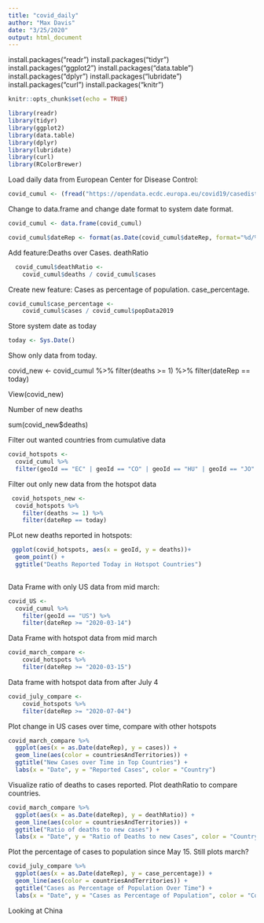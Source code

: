 ```yaml
---
title: "covid_daily"
author: "Max Davis"
date: "3/25/2020"
output: html_document
---
```


install.packages("readr")
install.packages("tidyr")
install.packages("ggplot2")
install.packages("data.table")
install.packages("dplyr")
install.packages("lubridate")
install.packages("curl")
install.packages("knitr")




```r
knitr::opts_chunk$set(echo = TRUE)
```

```r
library(readr)
library(tidyr)
library(ggplot2)
library(data.table)
library(dplyr)
library(lubridate)
library(curl)
library(RColorBrewer)

```

Load daily data from European Center for Disease Control:

```r
covid_cumul <- (fread("https://opendata.ecdc.europa.eu/covid19/casedistribution/csv"))
```
Change to data.frame and change date format to system date format.
```r

covid_cumul <- data.frame(covid_cumul)
```

```r
covid_cumul$dateRep <- format(as.Date(covid_cumul$dateRep, format="%d/%m/%Y"),"%Y-%m-%d")
```

Add feature:Deaths over Cases. deathRatio 

```r
  covid_cumul$deathRatio <-
    covid_cumul$deaths / covid_cumul$cases
```

Create new feature: Cases as percentage of population. case_percentage.

```r
covid_cumul$case_percentage <-
    covid_cumul$cases / covid_cumul$popData2019
```

Store system date as today

```r
today <- Sys.Date()
```
Show only data from today.

covid_new <-
    covid_cumul %>%
    filter(deaths >= 1) %>%
    filter(dateRep == today)


View(covid_new)



Number of new deaths


sum(covid_new$deaths)

Filter out wanted countries from cumulative data

```r
covid_hotspots <- 
  covid_cumul %>%
  filter(geoId == "EC" | geoId == "CO" | geoId == "HU" | geoId == "JO" | geoId == "US" | geoId == "CZ" | geoId == "UK" | geoId == "CN" | geoId == "NO" | geoId == "CA") 
```         

Filter out only new data from the hotspot data
    
```r
 covid_hotspots_new <-
  covid_hotspots %>%
    filter(deaths >= 1) %>%
    filter(dateRep == today)
```

PLot new deaths reported in hotspots:
```r
 ggplot(covid_hotspots, aes(x = geoId, y = deaths))+
  geom_point() +
  ggtitle("Deaths Reported Today in Hotspot Countries")
  
```

Data Frame with only US data from mid march:

```r
covid_US <- 
  covid_cumul %>%
    filter(geoId == "US") %>%
    filter(dateRep >= "2020-03-14")

```

Data Frame with hotspot data from mid march

```r
covid_march_compare <-
    covid_hotspots %>%
    filter(dateRep >= "2020-03-15")
```
Data frame with hotspot data from after July 4
```r
covid_july_compare <- 
    covid_hotspots %>%
    filter(dateRep >= "2020-07-04")
```


Plot change in US cases over time, compare with other hotspots

```r
covid_march_compare %>%
  ggplot(aes(x = as.Date(dateRep), y = cases)) +
  geom_line(aes(color = countriesAndTerritories)) +
  ggtitle("New Cases over Time in Top Countries") +
  labs(x = "Date", y = "Reported Cases", color = "Country")
```

Visualize ratio of deaths to cases reported.
Plot deathRatio to compare countries.

```r
covid_march_compare %>%
  ggplot(aes(x = as.Date(dateRep), y = deathRatio)) +
  geom_line(aes(color = countriesAndTerritories)) +
  ggtitle("Ratio of deaths to new cases") +
  labs(x = "Date", y = "Ratio of Deaths to new Cases", color = "Country")
```





Plot the percentage of cases to population since May 15. Still plots march? 


```r
covid_july_compare %>%
  ggplot(aes(x = as.Date(dateRep), y = case_percentage)) +
  geom_line(aes(color = countriesAndTerritories)) +
  ggtitle("Cases as Percentage of Population Over Time") +
  labs(x = "Date", y = "Cases as Percentage of Population", color = "Country")
```


Looking at China























